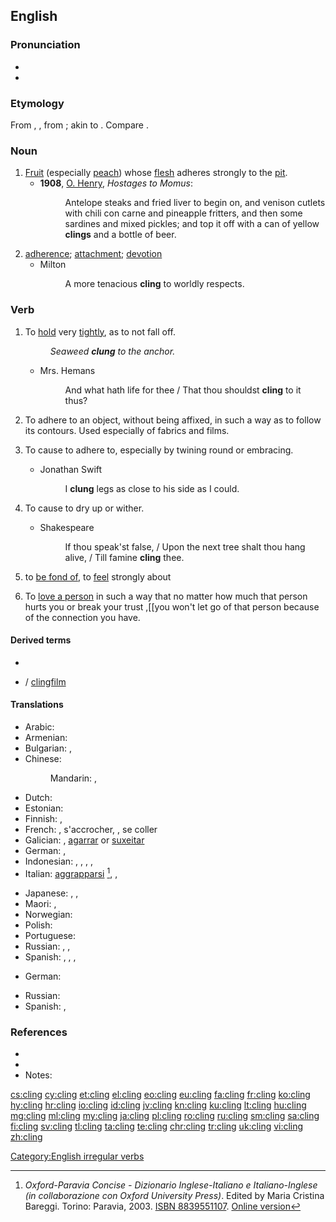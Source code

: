 ==English==

===Pronunciation===
* {{IPA|/ˈklɪŋ/|lang=en}}
* {{rhymes|ɪŋ|lang=en}}

===Etymology===
From {{etyl|enm|en}} {{m|enm|clingen}}, {{etyl|ang|en}} {{m|ang|clingan||to adhere}}, from {{etyl|gem-pro|en}} {{m|gem-pro|*klinganą}}; akin to {{etyl|da|-}} {{m|da|klynge||to cluster, to crowd}}. Compare {{m|en|clump}}.

===Noun===
{{en-noun}}

# [[fruit|Fruit]] (especially [[peach]]) whose [[flesh]] adheres strongly to the [[pit]].
#* '''1908''', [[w:O. Henry|O. Henry]], ''Hostages to Momus'':
#*: Antelope steaks and fried liver to begin on, and venison cutlets with chili con carne and pineapple fritters, and then some sardines and mixed pickles; and top it off with a can of yellow '''clings''' and a bottle of beer.
# [[adherence]]; [[attachment]]; [[devotion]]
#* Milton
#*: A more tenacious '''cling''' to worldly respects.

===Verb===
{{en-verb|clings|clinging|clung}}

# {{senseid|en|hold tightly}}To [[hold]] very [[tight]]ly, as to not fall off.
#: ''Seaweed '''clung''' to the anchor.''
#* Mrs. Hemans
#*: And what hath life for thee / That thou shouldst '''cling''' to it thus?
# To adhere to an object, without being affixed, in such a way as to follow its contours. Used especially of fabrics and films.
# {{label|en|transitive}} To cause to adhere to, especially by twining round or embracing.
#* Jonathan Swift
#*: I '''clung''' legs as close to his side as I could.
# {{label|en|transitive}} To cause to dry up or wither.
#* Shakespeare
#*: If thou speak'st false, / Upon the next tree shalt thou hang alive, / Till famine '''cling''' thee.
# {{label|en|figurative|with preposition to}} to [[be fond of]], to [[feel]] strongly about
#To [[love a person]] in such a way that no matter how much that person hurts you or break your trust ,[[you won't let go of that person because of the connection you have.
====Derived terms====
* {{l|en|clingy}}
* {{l|en|cling film}} / [[clingfilm]]

====Translations====
{{trans-top|hold tightly}}
* Arabic: {{t|ar|تَمَسَّكَ}}
* Armenian: {{t+|hy|կառչել}}
* Bulgarian: {{t+|bg|прилепвам}}, {{t|bg|придържам се о}}
* Chinese:
*: Mandarin: {{t|cmn|粘住|tr=niánzhù|sc=Hani}}, {{t+|cmn|依附|tr=yīfù|sc=Hani}}
* Dutch: {{t+|nl|klampen}}
* Estonian: {{t|et|liibuma}}
* Finnish: {{t|fi|takertua}}, {{t+|fi|tarrautua}}
* French: {{t+|fr|accrocher}}, s'accrocher, {{t+|fr|coller}}, se coller
* Galician: {{t+|gl|soster}}, [[agarrar]] or [[suxeitar]]
* German: {{t+|de|haften}}, {{t+|de|klammern}}
* Indonesian: {{t+|id|sangkut|alt=menyangkut}}, {{t+|id|sangkut|alt=menyangkutkan}}, {{t+|id|gantung|alt=bergantung}}, {{t+|id|gantung|alt=menggantung}}, {{t+|id|gantung|alt=menggantungkan}}
* Italian: [[aggrapparsi]] <ref>''Oxford-Paravia Concise - Dizionario Inglese-Italiano e Italiano-Inglese (in collaborazione con Oxford University Press)''. Edited by Maria Cristina Bareggi. Torino: Paravia, 2003. [[W:Wikipedia:book sources|ISBN 8839551107]]. [http://www.oxfordparavia.it/ Online version]</ref>, {{t+|it|abbarbicarsi}}, {{t|it|appiccicarsi}}
{{trans-mid}}
* Japanese: {{t+|ja|掛ける|tr=かける, kakeru}}, {{t|ja|ぶら下がる|tr=ぶらさがる, burasagaru}} {{qualifier|intransitive}}, {{t|ja|ぶら下げる|tr=ぶらさげる, burasageru}} {{qualifier|transitive}}
* Maori: {{t|mi|whakaawhiawhi}}, {{t|mi|aropiri}}
* Norwegian: {{t|no|klenge}}
* Polish: {{t|pl|przylgnąć}}
* Portuguese: {{t+|pt|agarrar}}
* Russian: {{t+|ru|льнуть}}, {{t+|ru|прилипа́ть}}, {{t+|ru|цепля́ться}}
* Spanish: {{t+|es|sostener}}, {{t+|es|aferrar|alt=aferrarse}}, {{t+|es|sujetar}}, {{t+|es|agarrar|alt=agarrarse}}
{{trans-bottom}}

{{trans-top|(figuratively) feel strongly about}}
* German: {{t+|de|hängen|alt=hängen an}}
{{trans-mid}}
* Russian: {{t+|ru|цепля́ться}} {{t+|ru|за}}
* Spanish: {{t|es|estar apegado|alt=estar apegado a}}, {{t+|es|aferrarse}}
{{trans-bottom}}

===References===
* {{R:Century 1911}}
* {{R:Webster 1913}}
* Notes:
<references/>

[[Category:English irregular verbs]]

[[cs:cling]]
[[cy:cling]]
[[et:cling]]
[[el:cling]]
[[eo:cling]]
[[eu:cling]]
[[fa:cling]]
[[fr:cling]]
[[ko:cling]]
[[hy:cling]]
[[hr:cling]]
[[io:cling]]
[[id:cling]]
[[jv:cling]]
[[kn:cling]]
[[ku:cling]]
[[lt:cling]]
[[hu:cling]]
[[mg:cling]]
[[ml:cling]]
[[my:cling]]
[[ja:cling]]
[[pl:cling]]
[[ro:cling]]
[[ru:cling]]
[[sm:cling]]
[[sa:cling]]
[[fi:cling]]
[[sv:cling]]
[[tl:cling]]
[[ta:cling]]
[[te:cling]]
[[chr:cling]]
[[tr:cling]]
[[uk:cling]]
[[vi:cling]]
[[zh:cling]]